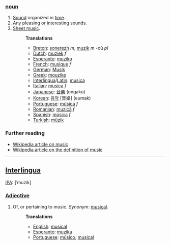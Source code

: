 ===[[noun]]===
# [[Sound]] organized in [[time]].
# Any pleasing or interesting sounds.
# [[Sheet music]].
#:'''Translations'''
#:*[[Breton]]: [[sonerezh]] ''m'', [[muzik]] ''m'' -où ''pl''
#:*[[Dutch]]: [[muziek]] ''f''
#:*[[Esperanto]]: [[muziko]]
#:*[[French]]: [[musique]] ''f''
#:*[[German]]: [[Musik]]
#:*[[Greek]]: [[mouzike]]
#:*[[Interlingua]]/[[Latin]]: [[musica]]
#:*[[Italian]]: [[musica]] ''f''
#:*[[Japanese]]: [[音楽]] (ongaku)
#:*[[Korean]]: [[음악]] [音樂] (eumak)
#:*[[Portuguese]]: [[música]] ''f''
#:*[[Romanian]]: [[muzică]] ''f''
#:*[[Spanish]]: [[música]] ''f''
#:*[[Turkish]]: [[müzik]]

=== Further reading ===

* [[w:music|Wikipedia article on music]]
* [[w:definition of music|Wikipedia article on the definition of music]]

----
==[[Interlingua]]==
[[IPA]]: [ˈmuzik]
===[[Adjective]]===
# Of, or pertaining to music. ''Synonym'': [[musical]].
#:'''Translations'''
#:*[[English]]: [[musical]]
#:*[[Esperanto]]: [[muzika]]
#:*[[Portuguese]]: [[músico]], [[musical]]